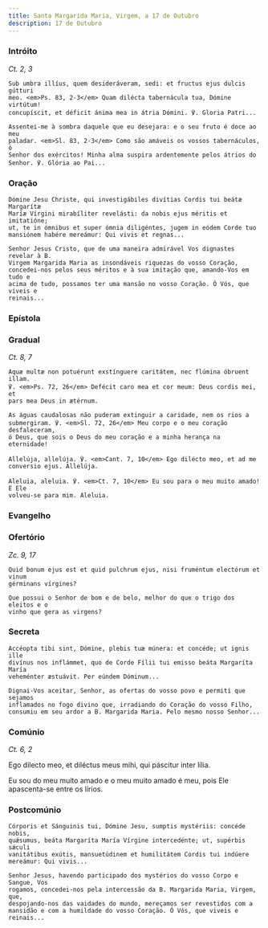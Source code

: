 ```yaml
---
title: Santa Margarida Maria, Virgem, a 17 de Outubro
description: 17 de Outubro
---
```


### Intróito

<em>Ct. 2, 3</em>

<div class="side-by-side not-content">

    Sub umbra illíus, quem desideráveram, sedi: et fructus ejus dulcis gútturi
    meo. <em>Ps. 83, 2-3</em> Quam dilécta tabernácula tua, Dómine virtútum!
    concupíscit, et déficit ánima mea in átria Dómini. ℣. Gloria Patri...

    Assentei-me à sombra daquele que eu desejara: e o seu fruto é doce ao meu
    paladar. <em>Sl. 83, 2-3</em> Como são amáveis os vossos tabernáculos, ó
    Senhor dos exércitos! Minha alma suspira ardentemente pelos átrios do
    Senhor. ℣. Glória ao Pai...

</div>

### Oração

<div class="side-by-side not-content">

    Dómine Jesu Christe, qui investigábiles divítias Cordis tui beátæ Margarítæ
    Maríæ Vírgini mirabíliter revelásti: da nobis ejus méritis et imitatióne;
    ut, te in ómnibus et super ómnia diligéntes, jugem in eódem Corde tuo
    mansiónem habére mereámur: Qui vivis et regnas...

    Senhor Jesus Cristo, que de uma maneira admirável Vos dignastes revelar à B.
    Virgem Margarida Maria as insondáveis riquezas do vosso Coração,
    concedei-nos pelos seus méritos e à sua imitação que, amando-Vos em tudo e
    acima de tudo, possamos ter uma mansão no vosso Coração. Ó Vós, que viveis e
    reinais...

</div>

### Epístola


<LinkCard
  href="/missal/pentecostes/santissimocoracao#epístola"
  title="Santíssimo Coração de Jesus"
/>

### Gradual

<em>Ct. 8, 7</em>

<div class="side-by-side not-content">

    Aquæ multæ non potuérunt exstínguere caritátem, nec flúmina óbruent illam.
    ℣. <em>Ps. 72, 26</em> Defécit caro mea et cor meum: Deus cordis mei, et
    pars mea Deus in ætérnum.

    As águas caudalosas não puderam extinguir a caridade, nem os rios a
    submergiram. ℣. <em>Sl. 72, 26</em> Meu corpo e o meu coração desfaleceram,
    ó Deus, que sois o Deus do meu coração e a minha herança na eternidade!

    Allelúja, allelúja. ℣. <em>Cant. 7, 10</em> Ego dilécto meo, et ad me
    conversio ejus. Allelúja.

    Aleluia, aleluia. ℣. <em>Ct. 7, 10</em> Eu sou para o meu muito amado! E Ele
    volveu-se para mim. Aleluia.

</div>

### Evangelho

<LinkCard
  href="/missal/santos/01-15-1#evangelho"
  title="S. Paulo, 1.º Eremita, Conf."
/>

### Ofertório

<em>Zc. 9, 17</em>

<div class="side-by-side not-content">

    Quid bonum ejus est et quid pulchrum ejus, nisi fruméntum electórum et vinum
    gérminans vírgines?

    Que possui o Senhor de bom e de belo, melhor do que o trigo dos eleitos e o
    vinho que gera as virgens?

</div>

### Secreta

<div class="side-by-side not-content">

    Accéopta tibi sint, Dómine, plebis tuæ múnera: et concéde; ut ignis ille
    divínus nos inflámmet, quo de Corde Fílii tui emisso beáta Margaríta María
    veheménter æstuávit. Per eúndem Dóminum...

    Dignai-Vos aceitar, Senhor, as ofertas do vosso povo e permiti que sejamos
    inflamados no fogo divino que, irradiando do Coração do vosso Filho,
    consumiu em seu ardor a B. Margarida Maria. Pelo mesmo nosso Senhor...

</div>

### Comúnio

<em>Ct. 6, 2</em>

<div class="side-by-side not-content">

Ego dilecto meo, et diléctus meus mihi, qui páscitur inter lília.

  <span>
    Eu sou do meu muito amado e o meu muito amado é meu, pois Ele apascenta-se
    entre os lírios.

</div>

### Postcomúnio

<div class="side-by-side not-content">

    Córporis et Sánguinis tui, Dómine Jesu, sumptis mystériis: concéde nobis,
    quǽsumus, beáta Margaríta María Vírgine intercedénte; ut, supérbis sǽculi
    vanitátibus exútis, mansuetúdinem et humilitátem Cordis tui indúere
    mereámur: Qui vivis...

    Senhor Jesus, havendo participado dos mystérios do vosso Corpo e Sangue, Vos
    rogamos, concedei-nos pela intercessão da B. Margarida Maria, Virgem, que,
    despojando-nos das vaidades do mundo, mereçamos ser revestidos com a
    mansidão e com a humildade do vosso Coração. Ó Vós, que viveis e reinais...

</div>
